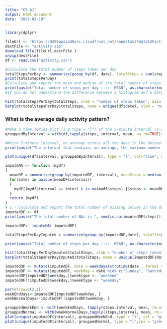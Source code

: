 ```yaml
---
title: "C5_A1"
output: html_document
date: "2025-02-19"
---
```


```r
library(dplyr)
```


```r
fileUrl <- "https://d396qusza40orc.cloudfront.net/repdata%2Fdata%2Factivity.zip"
destFile <- "activity.zip"
download.file(fileUrl,destFile )
unzip(destFile)
df <- read.csv("activity.csv")
```

```r
#Calculate the total number of steps taken per day
totalStepsPerDay <- summarize(group_by(df, date), totalSteps = sum(steps, na.rm = TRUE))
print(totalStepsPerDay)
#Calculate and report the mean and median of the total number of steps taken per day
print(paste("Total number of steps per day ::::  MEAN", as.character(mean(totalStepsPerDay$totalSteps)), "median", as.character(median(totalStepsPerDay$totalSteps))))
#If you do not understand the difference between a histogram and a barplot, research the difference between them. Make a histogram of the total number of steps taken each day

```
```r
hist(totalStepsPerDay$totalSteps, xlab = "number of steps taken", main = "Hist of total steps per day")
barplot(totalStepsPerDay$totalSteps, name = unique(df$date), xlab = "number of steps taken", main = "Barplot of total Steps per day")
```

### What is the average daily activity pattern?

```r
#Make a time series plot (i.e.type = "l") of the 5-minute interval (x-axis) and the average number of #steps taken, averaged across all days (y-axis)
grouppedByInterval = with(df,tapply(steps, interval, mean, na.rm=TRUE))

#Which 5-minute interval, on average across all the days in the dataset, contains the maximum number of steps?
print(paste("The interval that contain, on average, the maximum number of steps is : ", as.character(unique(df$interval)[which.max(grouppedByInterval)]), " minutes"))

```

```r
plot(unique(df$interval, grouppedByInterval), type = "l", col="blue", main="Steps vs Interval", xlab = "5min interval", ylab = "steps")
```


```r

imputeNA <- function (mydf)
{
  meanDF = summarize(group_by(imputedDF, interval), meanSteps = median(steps, na.rm = TRUE))
  for(inter in unique(meanDF$interval))
  {
    mydf[(mydf$interval == inter) & is.na(mydf$steps),]$steps <- meanDF[meanDF$interval == inter, ]$meanSteps
  }
  return (mydf)
}
# 1.- Calculate and report the total number of missing values in the dataset (i.e. the total number of rows with NAs
imputedDF <- df
print(paste("The total number of NAs is ", sum(is.na(imputedDF$steps))))

imputedDF<- imputeNA( imputedDF)

totalStepsPerDayImputed = summarize(group_by(imputedDF,date), totalSteps = sum(steps, na.rm = TRUE))

print(paste("Total number of steps per day ::::  MEAN", as.character(mean(totalStepsPerDayImputed$totalSteps)), "median", as.character(median(totalStepsPerDayImputed$totalSteps))))


```
```r
hist(totalStepsPerDayImputed$totalSteps, xlab = "number of steps taken", main = "Hist of total steps per day")
barplot(totalStepsPerDayImputed$totalSteps, name = unique(imputedDF$date), xlab = "number of steps taken", main = "Barplot of total Steps per day(imputed)")
```


```r
imputedDF <- mutate(imputedDF, date = weekdays(strptime(date , format = "%Y-%m-%d")))
imputedDF <- mutate(imputedDF, weekday = date %in% c("Sunday", "Saturday"), weektype = 'temp')
imputedDF[imputedDF$weekday,]$weektype <- "weekend"
imputedDF[!imputedDF$weekday,]$weektype <- "weekday"

par(mfrow=c(2,1))
weekEndDays<-imputedDF[imputedDF$weekday, ]
weekNormalDays<-imputedDF[!imputedDF$weekday, ]

grouppedWeekEnd <- with(weekEndDays, tapply(steps,interval, mean, rm.na = TRUE))
grouppedNormal <- with(weekNormalDays,tapply(steps,interval, mean, rm.na = TRUE) )
plot(unique(imputedDF$interval), grouppedWeekEnd, type = "l", col = "green", xlab = "interval", ylab = "# steps", main = "WeekEnd")
plot(unique(imputedDF$interval), grouppedNormal, type = "l",col = "green", xlab = "interval", ylab = "# steps", main = "Weekday")
```

